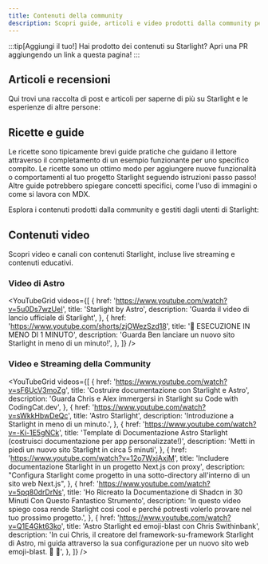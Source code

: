 ```yaml
---
title: Contenuti della community
description: Scopri guide, articoli e video prodotti dalla community per imparare e costruire con Starlight!
---
```


:::tip[Aggiungi il tuo!]
Hai prodotto dei contenuti su Starlight?
Apri una PR aggiungendo un link a questa pagina!
:::


## Articoli e recensioni

Qui trovi una raccolta di post e articoli per saperne di più su Starlight e le esperienze di altre persone:

<CardGrid>
	<LinkCard
		href="https://devm.io/open-source/starlight-astro"
		title="Generazione di siti statici con Starlight"
		description="“Nessuna idea è troppo grande o troppo piccola quando si progettano componenti” — intervista con Chris Swithinbank, leader di Starlight"
	/>
	<LinkCard
		href="https://frontendatscale.com/blog/hybrid-frontend-architecture/"
		title="Architettura frontend ibrida con Astro e Starlight"
		description="Maxi Ferreira e Ben Holmes costruiscono un sito di documentazione con Starlight, TinaCMS e un Playground API interattivo con autenticazione."
	/>
	<LinkCard
		href="https://www.olets.dev/posts/comparing-docs-site-builders-vuepress-vs-starlight/"
		title="Confronto tra generatori di siti di documentazione: VuePress vs Starlight"
		description="Come si confrontano i due framework?"
	/>
</CardGrid>

## Ricette e guide

Le ricette sono tipicamente brevi guide pratiche che guidano il lettore attraverso il completamento di un esempio funzionante per uno specifico compito. Le ricette sono un ottimo modo per aggiungere nuove funzionalità o comportamenti al tuo progetto Starlight seguendo istruzioni passo passo! Altre guide potrebbero spiegare concetti specifici, come l'uso di immagini o come si lavora con MDX.

Esplora i contenuti prodotti dalla community e gestiti dagli utenti di Starlight:

<CardGrid>
	<LinkCard
		href="https://www.webpro.nl/scraps/versioned-docs-with-starlight-and-vercel"
		title="Documentazione versionata con Starlight e Vercel"
		description="Una guida all'implementazione di versioni separate della documentazione per ogni versione principale di un progetto"
	/>
	<LinkCard
		href="https://hideoo.dev/notes/starlight-heading-links"
		title="Aggiungi link agli heading di Starlight"
		description="Una guida all'uso di un plugin rehype per condividere link a sezioni specifiche della tua documentazione"
	/>
	<LinkCard
		href="https://blog.otterlord.dev/posts/starlight-sponsors/"
		title="Aggiungi sponsor al tuo sito Starlight"
		description="Una guida per implementare un componente sponsor personalizzato nella sidebar della tua documentazione"
	/>
	<LinkCard
		href="https://hideoo.dev/notes/starlight-og-images"
		title="Aggiungi immagini Open Graph a Starlight"
		description="Una guida alla generazione di immagini social e dei tag meta corrispondenti per le tue pagine"
	/>
	<LinkCard
		href="https://hideoo.dev/notes/starlight-third-party-icon-sets"
		title="Usa set di icone di terze parti in Starlight"
		description="Una guida all'uso di unplugin-icons per espandere la selezione di icone disponibili per Starlight"
	/>
	<LinkCard
		href="https://hideoo.dev/notes/starlight-custom-html-head"
		title="Modifica l'HTML head delle pagine di Starlight"
		description="Scopri come aggiungere contenuti comuni per l'head come analytics web, font e script"
	/>
	<LinkCard
		href="https://dev.to/mrrobot/publishing-documentation-with-astro-starlight-691"
		title="Pubblicare documentazione con Astro Starlight"
		description="Come iniziare con la documentazione Starlight"
	/>
	<LinkCard
		href="https://events-3bg.pages.dev/jotter/starlight/guide/"
		title="Abilita le Transizioni di Vista"
		description="Ottieni quell'aspetto e sensazione simile a SPA con il supporto alle transizioni di vista di Bag of Tricks"
	/>
	<LinkCard
		href="https://jamcomments.com/posts/structured-data-with-starlight"
		title="Aggiungere Dati Strutturati alle Pagine Starlight"
		description="Impara come costruire dati strutturati JSON-LD dinamici per le tue pagine di documentazione."
	/>
	<LinkCard
		href="https://starlight-examples.netlify.app/"
		title="Esempi Starlight"
		description="Una raccolta di embed StackBlitz che dimostrano modi pratici di fare cose nei siti di documentazione Starlight."
	/>
</CardGrid>

## Contenuti video

Scopri video e canali con contenuti Starlight, incluse live streaming e contenuti educativi.


### Video di Astro

<YouTubeGrid
	videos={[
		{
			href: 'https://www.youtube.com/watch?v=5u0Ds7wzUeI',
			title: 'Starlight by Astro',
			description: 'Guarda il video di lancio ufficiale di Starlight',
		},
		{
			href: 'https://www.youtube.com/shorts/zjOWezSzd18',
			title: '🌟 ESECUZIONE IN MENO DI 1 MINUTO',
			description:
				'Guarda Ben lanciare un nuovo sito Starlight in meno di un minuto!',
		},
	]}
/>

### Video e Streaming della Community

<YouTubeGrid
	videos={[
		{
			href: 'https://www.youtube.com/watch?v=sF6UcV3moZg',
			title: 'Costruire documentazione con Starlight e Astro',
			description:
				'Guarda Chris e Alex immergersi in Starlight su Code with CodingCat.dev',
		},
		{
			href: 'https://www.youtube.com/watch?v=sWkkHbwDeQc',
			title: 'Astro Starlight',
			description: 'Introduzione a Starlight in meno di un minuto.',
		},
		{
			href: 'https://www.youtube.com/watch?v=-Ki-1E5gNCk',
			title:
				'Template di Documentazione Astro Starlight (costruisci documentazione per app personalizzate!)',
			description: 'Metti in piedi un nuovo sito Starlight in circa 5 minuti',
		},
		{
			href: 'https://www.youtube.com/watch?v=12o7WxjAxjM',
			title:
				'Includere documentazione Starlight in un progetto Next.js con proxy',
			description:
				"Configura Starlight come progetto in una sotto-directory all'interno di un sito web Next.js",
		},
		{
			href: 'https://www.youtube.com/watch?v=5pq80drDrNs',
			title:
				'Ho Ricreato la Documentazione di Shadcn in 30 Minuti Con Questo Fantastico Strumento',
			description:
				'In questo video spiego cosa rende Starlight così cool e perché potresti volerlo provare nel tuo prossimo progetto.',
		},
		{
			href: 'https://www.youtube.com/watch?v=Q1E4Gkt63ko',
			title: 'Astro Starlight ed emoji-blast con Chris Swithinbank',
			description:
				'In cui Chris, il creatore del framework-su-framework Starlight di Astro, mi guida attraverso la sua configurazione per un nuovo sito web emoji-blast. 🌟 🎇',
		},
	]}
/>
